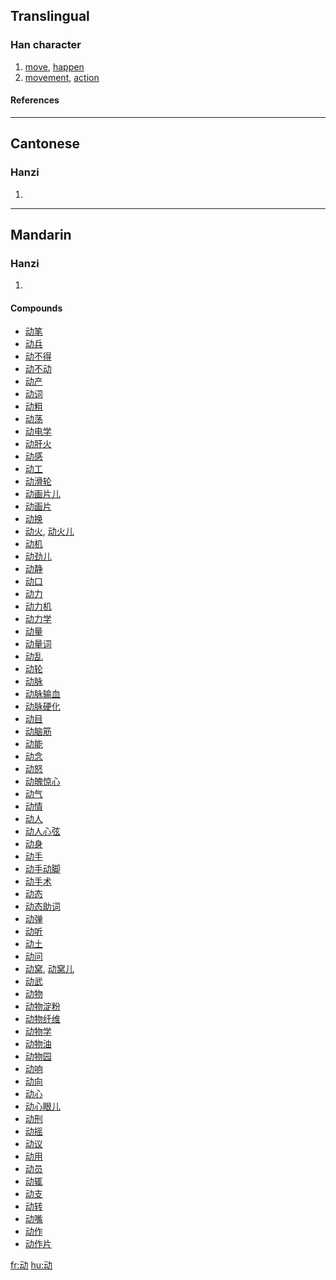 {{see|動}}

==Translingual==
===Han character===
{{Han char|rad=力|as=04|sn=6|four=|canj=一戈大尸 (MIKS)}}
# [[move]], [[happen]]
# [[movement]], [[action]]
====References====
{{Han ref|kx=0146.241|hdz=10367.020|uh=52A8|ud=21160}}
----
==Cantonese==
===Hanzi===
{{yue-hanzi|jyut=|y=dung6}}
# {{defn|Cantonese}}
----
==Mandarin==
===Hanzi===
{{cmn-hanzi|tra=動|pin=[[dòng]] (dong4)|wg=tung<sup>4</sup>}}
# {{defn|Mandarin}}

====Compounds====
*[[动笔]]
*[[动兵]]
*[[动不得]]
*[[动不动]]
*[[动产]]
*[[动词]]
*[[动粗]]
*[[动荡]]
*[[动电学]]
*[[动肝火]]
*[[动感]]
*[[动工]]
*[[动滑轮]]
*[[动画片儿]]
*[[动画片]]
*[[动换]]
*[[动火]], [[动火儿]]
*[[动机]]
*[[动劲儿]]
*[[动静]]
*[[动口]]
*[[动力]]
*[[动力机]]
*[[动力学]]
*[[动量]]
*[[动量词]]
*[[动乱]]
*[[动轮]]
*[[动脉]]
*[[动脉输血]]
*[[动脉硬化]]
*[[动目]]
*[[动脑筋]]
*[[动能]]
*[[动念]]
*[[动怒]]
*[[动魄惊心]]
*[[动气]]
*[[动情]]
*[[动人]]
*[[动人心弦]]
*[[动身]]
*[[动手]]
*[[动手动脚]]
*[[动手术]]
*[[动态]]
*[[动态助词]]
*[[动弹]]
*[[动听]]
*[[动土]]
*[[动问]]
*[[动窝]], [[动窝儿]]
*[[动武]]
*[[动物]]
*[[动物淀粉]]
*[[动物纤维]]
*[[动物学]]
*[[动物油]]
*[[动物园]]
*[[动响]]
*[[动向]]
*[[动心]]
*[[动心眼儿]]
*[[动刑]]
*[[动摇]]
*[[动议]]
*[[动用]]
*[[动员]]
*[[动辄]]
*[[动支]]
*[[动转]]
*[[动嘴]]
*[[动作]]
*[[动作片]]




[[fr:动]]
[[hu:动]]